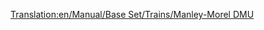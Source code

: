 [[Translation:en/Manual/Base Set/Trains/Manley-Morel DMU]]
{{hu/Navbox Mozdonyok}}
{{hu/Vonatok|Name=Manley-Morel DMU
|Image=[[File:en/Manleymoreldmu.png]]
|Cost=£12,890 ($25.780)
|Speed=112 km/h (70 mph)
|Weight=32 t
|Power=600 LE (447 kW)
|Annual=£1,278 ($2.556)
|Designed=1957
|Lifespan=12
|Capacity=76 utas
|Leírás=A Manley-Morel DMU (Diesel Multiple Unit) egy dízel motorvonat, mely alapértelmezés szerint két egységből áll, és utasokat szállít.

Ezek a vonatok tényleg csak a könnyű utasszállításra alkalmasak, mivel nehezebb áru szállításához és több kocsi vontatásához a teljesítményük kevés. A teljesítmény és a kapacitás növelése érdekében több egységet is össze lehet kapcsolni (a valós motorvonatok módjára), de a maximum sebesség változatlan marad, így célszerű lehet megvárni az [[hu/Manual/Base Set/Trains/SH "125"|SH "125"]] 1977-es megjelenését.
 
Érdemes megjegyezni, hogy ha nagyobb vasúti hálózatunk van, és gyorsabb vonatok jelennek meg, azok feltorlódhatnak a lassabb motorvonatok mögött, így egész vasúti hálózatunk lelassulhat. Érdemes tehát ilyenkor átgondolni, hogy a dízel motorvonatokat lecseréljük, vagy [[hu/Community/Irányonként dupla pálya|előzési szakaszokat]] hozunk létre dupla vágánypárok létesítésével.

A Manley-Morel DMU elavulttá válik a [[hu/Manual/Base Set/Trains/Dash|"Dash"]] 1984-es megjelenésével, mely 8 km/h-val gyorsabb, és 100 LE-vel erősebb. Ez elsőre ugyan nem hangzik soknak, de meg fogsz lepődni, mennyivel hatékonyabb!

|Valósság= Ez a ''British Rail 101'' sorozat Transport Tycoon-béli változata, amit az 1956-os Brit Vasútmodernizációs Terv részeként mutattak be, a helyi és sebesvonatként közlekedő gőzösök lecserélésére. Az 1950-es évek végén, 1960-as évek elején bevezetett dízel motorvonatokat reprezentálja. Hihetetlennek tűnhet, de az OpenTTD-s 12 éves élettartam ellenére ezek a gépek egészen 2003-ig szolgáltak szerte a brit vidéken, védetté nyilvánított vasútvonalakon pedig a mai napig működnek.
}}